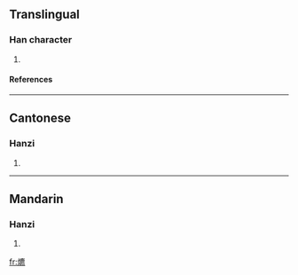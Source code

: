 ==Translingual==
===Han character===
{{Han char|rn=86|rad=火|as=15|sn=19|four=9083<sub>1</sub>|canj=火戈心火 (FIPF)}}
# {{defn|Han|sort=火15}}
====References====
{{Han ref|kx=0686.220|dkj=19546|dj=1099.090|hdz=32246.030|uh=720A|ud=29194|bh=F26A|bd=62058}}

----
==Cantonese==
===Hanzi===
{{yue-hanzi|jyut=|y=ngou4}}
# {{defn|Cantonese}}

----
==Mandarin==
===Hanzi===
{{cmn-hanzi|pin=[[āo]] ([[ao1]]), [[áo]] ([[ao2]])|wg=ao<sup>1</sup>, ao<sup>2</sup>}}
# {{defn|Mandarin}}

[[fr:爊]]